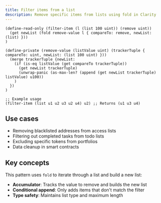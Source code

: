 ```yaml
---
title: Filter items from a list
description: Remove specific items from lists using fold in Clarity
---
```


```clarity
(define-read-only (filter-item (l (list 100 uint)) (remove uint))
  (get newList (fold remove-value l { compareTo: remove, newList: (list) }))
)

(define-private (remove-value (listValue uint) (trackerTuple { compareTo: uint, newList: (list 100 uint) }))
  (merge trackerTuple {newList:
    (if (is-eq listValue (get compareTo trackerTuple))
      (get newList trackerTuple)
      (unwrap-panic (as-max-len? (append (get newList trackerTuple) listValue) u100))
    )
  })
)

;; Example usage
(filter-item (list u1 u2 u3 u2 u4) u2) ;; Returns (u1 u3 u4)
```

## Use cases

- Removing blacklisted addresses from access lists
- Filtering out completed tasks from todo lists
- Excluding specific tokens from portfolios
- Data cleanup in smart contracts

## Key concepts

This pattern uses `fold` to iterate through a list and build a new list:

- **Accumulator**: Tracks the value to remove and builds the new list
- **Conditional append**: Only adds items that don't match the filter
- **Type safety**: Maintains list type and maximum length